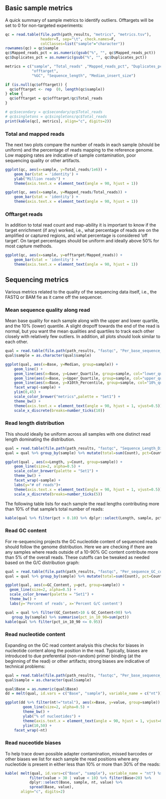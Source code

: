 
## Basic sample metrics

A quick summary of sample metrics to identify outliers. Offtargets will be set to 0 for non-targeted experiments:


```r
qc = read.table(file.path(path_results, "metrics", "metrics.tsv"),
                header=T, sep="\t", check.names=F,
                colClasses=list("sample"="character"))
rownames(qc) = qc$sample
qc$Mapped_reads_pct = as.numeric(gsub("%", "", qc$Mapped_reads_pct))
qc$Duplicates_pct = as.numeric(gsub("%", "", qc$Duplicates_pct))

metrics = c("sample", "Total_reads" ,"Mapped_reads_pct", "Duplicates_pct",
            "offtarget",
            "%GC", "Sequence_length", "Median_insert_size")

if (is.null(qc$offtarget)) {
  qc$offtarget <- rep  (0, length(qc$sample))
} else {
  qc$offtarget = qc$offtarget/qc$Total_reads
}

# qc$secondary = qc$secondary/qc$Total_reads
# qc$singletons = qc$singletons/qc$Total_reads
print(kable(qc[, metrics], align="c", digits=2))

```


### Total and mapped reads

The next two plots compare the number of reads in each sample (should be uniform) and the percentage of reads mapping to the reference genome. Low mapping rates are indicative of sample contamination, poor sequencing quality or other artifacts.


```r
ggplot(qc, aes(x=sample, y=Total_reads/1e6)) +
    geom_bar(stat = 'identity') +
    ylab("Million reads") +
    theme(axis.text.x = element_text(angle = 90, hjust = 1))
```

```r
ggplot(qc, aes(x=sample, y=Mapped_reads/Total_reads)) +
    geom_bar(stat = 'identity') +
    theme(axis.text.x = element_text(angle = 90, hjust = 1))
```

### Offtarget reads

In addition to total read count and map-ability it is important to know if the target enrichment (if any) worked, i.e., what percentage of reads are on the amplified or captured regions, and what percentage is considered 'off target'. On target percentages should be uniform and ideally above 50% for most capture methods. 

```r
ggplot(qc, aes(x=sample, y=offtarget/Mapped_reads)) +
    geom_bar(stat = 'identity') +
    theme(axis.text.x = element_text(angle = 90, hjust = 1))
```


## Sequencing metrics

Various metrics related to the quality of the sequencing data itself, i.e., the FASTQ or BAM fie as it came off the sequencer. 

### Mean sequence quality along read

Mean base quality for each sample along with the upper and lower quartile, and the 10% (lower) quantile. A slight dropoff towards the end of the read is normal, but you want the mean qualities and quartiles to track each other closely with relatively few outliers. In addition, all plots should look similar to each other.


```r
qual = read.table(file.path(path_results, "fastqc", "Per_base_sequence_quality.tsv"), header=T, sep= "\t", check.names =T, colClasses=list("sample"="character"))
qual$sample = as.character(qual$sample)

ggplot(qual, aes(x=Base, y=Median, group=sample)) +
    geom_line() +
    geom_line(aes(x=Base, y=Lower_Quartile, group=sample, col="lower_quantile")) +
    geom_line(aes(x=Base, y=Upper_Quartile, group=sample, col="upper_quantile")) +
    geom_line(aes(x=Base, y=X10th_Percentile, group=sample, col="10%_quantile")) +
    facet_wrap(~sample) +
    ylim(0,45) +
    scale_color_brewer("metrics",palette = "Set1") +
    theme_bw() +
    theme(axis.text.x = element_text(angle = 90, hjust = 1, vjust=0.5))+
    scale_x_discrete(breaks=number_ticks(10))
```

### Read length distribution

This should ideally be uniform across all samples with one distinct read length dominating the distribution.

```r
qual = read.table(file.path(path_results, "fastqc", "Sequence_Length_Distribution.tsv"), header=T, sep= "\t", check.names = F, colClasses=list("sample"="character"))
qual = qual %>% group_by(sample) %>% mutate(total=sum(Count), pct=Count/total)

ggplot(qual , aes(x=Length, y=Count, group=sample)) +
    geom_line(size=2, alpha=0.5) +
    scale_color_brewer(palette = "Set1") +
    theme_bw() +
    facet_wrap(~sample) +
    labs(y="# of reads")+
    theme(axis.text.x = element_text(angle = 90, hjust = 1, vjust=0.5)) +
    scale_x_discrete(breaks=number_ticks(5))
```

The following table lists for each sample the read lengths contributing more than 10% of that sample's total number of reads:

```r
kable(qual %>% filter(pct > 0.10) %>% dplyr::select(Length, sample, pct) %>% spread(Length, pct), align="c", digits=2)

```

### Read GC content

For re-sequencing projects the GC nucleotide content of sequenced reads should follow the genome distribution. Here we are checking if there are any samples where reads outside of a 10-90% GC content contribute more than 5% of the overall reads. These cutoffs can be tweaked as needed based on the G/C distribution graph:

```r
qual = read.table(file.path(path_results, "fastqc", "Per_sequence_GC_content.tsv"), header=T, sep= "\t", check.names = F, colClasses=list("sample"="character"))
qual = qual %>% group_by(sample) %>% mutate(total=sum(Count), pct=Count/total)

ggplot(qual, aes(x=GC_Content, y=pct, group=sample)) +
  geom_line(size=2, alpha=0.5) +
  scale_color_brewer(palette = "Set1") +
  theme_bw() +
  labs(y='Percent of reads', x='Percent G/C content')

qual = qual %>% filter(GC_Content>10 & GC_Content<90) %>% 
   group_by(sample) %>% summarise(pct_in_10_90=sum(pct))
kable(qual %>% filter(pct_in_10_90 <= 0.95))

```

### Read nucleotide content

Expanding on the GC read content analysis this checks for biases in nucleotide content along the position in the read. Typically, biases are introduced to due preferential (non-random) primer binding (at the beginning of the read) or other artifacts; strong biases are indicative of technical problems:

```r
qual = read.table(file.path(path_results, "fastqc", "Per_base_sequence_content.tsv"), header=T, sep= "\t", check.names = F, colClasses=list("sample"="character"))
qual$sample = as.character(qual$sample)

qual$Base = as.numeric(qual$Base)
dd = melt(qual, id.vars = c("Base", "sample"), variable_name = c("nt"))

ggplot(dd %>% filter(nt!="total"), aes(x=Base, y=value, group=sample)) +
        geom_line(size=2, alpha=0.5) +
        theme_bw() +
        ylab("% of nucleotides") +
        theme(axis.text.x = element_text(angle = 90, hjust = 1, vjust=0.5)) +
        ylim(10,50) +
    facet_wrap(~nt)
```

### Read nuceotide biases

To help trace down possible adapter contamination, missed barcodes or other biases we list for each sample the read positions where any nucleotide is present in either less than 10% or more than 30% of the reads:

```r
kable( melt(qual, id.vars=c("Base", "sample"), variable_name = "nt") %>%
           filter(value > 30 | value < 10) %>% filter(Base<20) %>%
           dplyr::select(Base, sample, nt, value) %>%
           spread(Base, value),
       align="c", digits=2)
```
